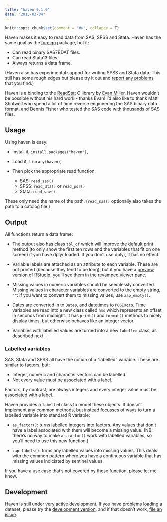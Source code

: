```yaml
---
title: "haven 0.1.0"
date: "2015-03-04"
---
```


```r
knitr::opts_chunk$set(comment = "#>", collapse = T)
```

Haven makes it easy to read data from SAS, SPSS and Stata. Haven has the same goal as the [foreign](http://cran.r-project.org/package=foreign) package, but it:

* Can read binary SAS7BDAT files.
* Can read Stata13 files.
* Always returns a data frame.

(Haven also has experimental support for writing SPSS and Stata data. This still has some rough edges but please try it out and [report any problems](https://github.com/hadley/haven/issues) that you find.)

Haven is a binding to the [ReadStat](http://github.com/WizardMac/ReadStat/issues) C library by [Evan Miller](http://www.evanmiller.org). Haven wouldn't be possible without his hard work - thanks Evan! I'd also like to thank Matt Shotwell who spend a lot of time reverse engineering the SAS binary data format, and Dennis Fisher who tested the SAS code with thousands of SAS files.

## Usage

Using haven is easy:

* Install it, `install.packages("haven")`,

* Load it, `library(haven)`,

* Then pick the appropriate read function:

    * SAS: `read_sas()`
    * SPSS: `read_dta()` or `read_por()`
    * Stata: `read_sav()`.

These only need the name of the path. (`read_sas()` optionally also takes the path to a catolog file.) 

## Output

All functions return a data frame:

* The output also has class `tbl_df` which will improve the default print 
  method (to only show the first ten rows and the variables that fit on one 
  screen) if you have dplyr loaded. If you don't use dplyr, it has no effect.

* Variable labels are attached as an attribute to each variable. These 
  are not printed (because they tend to be long), but if you have a 
  [preview version of RStudio](http://www.rstudio.com/products/rstudio/download/preview/),
  you'll see them in the 
  [revamped viewer pane](http://blog.rstudio.org/2015/02/24/rstudio-v0-99-preview-data-viewer-improvements/).

* Missing values in numeric variables should be seemlessly converted. 
  Missing values in character variables are converted to the empty string, `""`:
  if you want to convert them to missing values, use `zap_empty()`.

* Dates are converted in to `Date`s, and datetimes to `POSIXct`s. Time
  variables are read into a new class called `hms` which represents an offset
  in seconds from midnight. It has `print()` and `format()` methods to nicely
  display times, but otherwise behaves like an integer vector.

* Variables with labelled values are turned into a new `labelled` class,
  as described next.

### Labelled variables

SAS, Stata and SPSS all have the notion of a "labelled" variable. These are similar to factors, but:

* Integer, numeric and character vectors can be labelled.
* Not every value must be associated with a label.

Factors, by contrast, are always integers and every integer value must be associated with a label.

Haven provides a `labelled` class to model these objects. It doesn't implement any common methods, but instead focusses of ways to turn a labelled variable into standard R variable:

* `as_factor()`: turns labelled integers into factors. Any values that don't 
  have a label associated with them will become a missing value. (NB: there's no
  way to make `as.factor()` work with labelled variables, so you'll need to 
  use this new function.)
  
* `zap_labels()`: turns any labelled values into missing values. This deals
  with the common pattern where you have a continuous variable that has
  missing values indiciated by sentinel values.

If you have a use case that's not covered by these function, please let me know.

## Development

Haven is still under very active development. If you have problems loading a dataset, please try the [development version](https://github.com/hadley/haven), and if that doesn't work, [file an issue](https://github.com/hadley/haven/issues).
